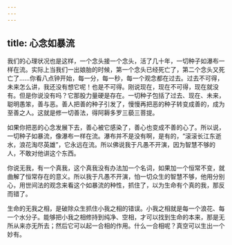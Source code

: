 ```yaml
---
---
---
```

title: 心念如暴流
---




我们的心理状况也是这样，一个念头接一个念头，活了几十年，一切种子如瀑布一样在流。实际上当我们一出娘胎的时候，第一个念头已经死亡了，第二个念头又死亡了……你看八点钟开始，每一分，每一秒，每一个观念都在过去。过去不可得，未来怎么讲，我还没有想它呢！也是不可得。刚说现在，现在不可得，现在就没有。但是你说没有吗？它那股力量硬是存在。一切种子包括了过去、现在、未来，聪明愚笨，善与恶。善人把善的种子引发了，慢慢再把恶的种子转变成善的，成为至善之人。这就是修一切善法，得阿耨多罗三藐三菩提。

如果你把恶的心念发展下去，善心被它感染了，善心也变成不善的心了。所以说，一切种子如暴流，像瀑布一样在流。瀑布并不是没有啊，是有的，“滚滚长江东逝水，浪花淘尽英雄”，它永远在流。所以佛说我于凡愚不开演，因为智慧不够的人，不敢对他讲这个东西。

你说无我，有一个真我，这个真我没有办法加一个名词，如果加一个恒常不变，就曲解了恒常存在的意义。所以我于凡愚不开演，怕一切众生的智慧不够，他用分别心，用世间法的观念来看这个如暴流的种性，抓住了，以为生命有个真的我，那反而错了。

生命的无我之相，是破除众生抓住小我之相的错误。小我之相就是每一个浪花、每一个水分子。能够把小我之相修持到纯净、空相，才可以找到生命的本来，那是无所从来亦无所去；然后它可以起一合相的作用。什么一合相呢？真空可以生出一个妙有。